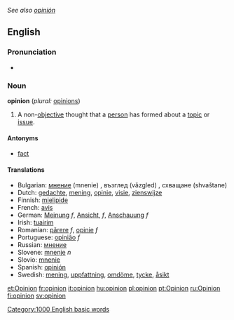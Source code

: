 ''See also [[opinión]]''
==English==

{{rank|wind|drew|strength|596|opinion|according|walked|office}}
===Pronunciation===
*{{audio|en-us-opinion.ogg|Audio (US)}}

===Noun===
'''opinion'''  (''plural:'' [[opinions]])
#A non-[[objective]] thought that a [[person]] has formed about a [[topic]] or [[issue]].

====Antonyms====
*[[fact]]

====Translations====
*Bulgarian: [[мнение]] (mnenie) {{n}}, възглед (vǎzgled) {{m}}, схващане (shvaštane) {{n}}
*Dutch: [[gedachte]], [[mening]], [[opinie]], [[visie]], [[zienswijze]]
*Finnish: [[mielipide]]
*French: [[avis]]
*German: [[Meinung]] ''f'', [[Ansicht]], ''f'', [[Anschauung]] ''f''
*Irish: [[tuairim]]
*Romanian: [[părere]] ''f'', [[opinie]] ''f''
*Portuguese: [[opinião]] ''f''
*Russian: [[мнение]]
*Slovene: [[mnenje]] ''n''
*Slovio: [[mnenie]]
*Spanish: [[opinión]]
*Swedish: [[mening]], [[uppfattning]], [[omdöme]], [[tycke]], [[åsikt]]

[[Category:1000 English basic words]]

[[et:Opinion]]
[[fr:opinion]]
[[it:opinion]]
[[hu:opinion]]
[[pl:opinion]]
[[pt:Opinion]]
[[ru:Opinion]]
[[fi:opinion]]
[[sv:opinion]]